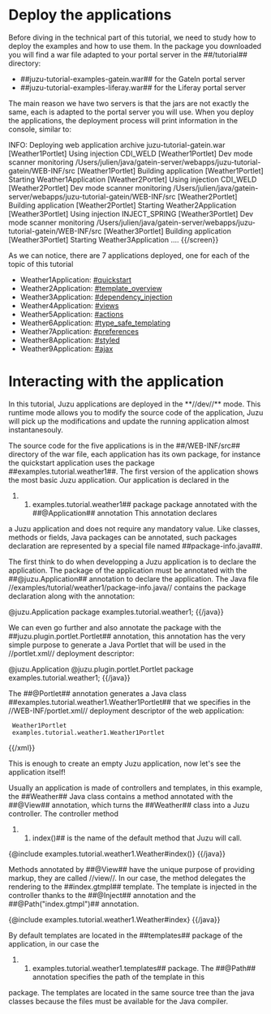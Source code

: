 = Deploy the applications =

Before diving in the technical part of this tutorial, we need to study how to deploy the examples and how to use them.
In the package you downloaded you will find a war file adapted to your portal server in the ##/tutorial## directory:

* ##juzu-tutorial-examples-gatein.war## for the GateIn portal server
* ##juzu-tutorial-examples-liferay.war## for the Liferay portal server

The main reason we have two servers is that the jars are not exactly the same, each is adapted to the portal
server you will use. When you deploy the applications, the deployment process will print information in the
console, similar to:

{{screen}}
INFO: Deploying web application archive juzu-tutorial-gatein.war
[Weather1Portlet] Using injection CDI_WELD
[Weather1Portlet] Dev mode scanner monitoring /Users/julien/java/gatein-server/webapps/juzu-tutorial-gatein/WEB-INF/src
[Weather1Portlet] Building application
[Weather1Portlet] Starting Weather1Application
[Weather2Portlet] Using injection CDI_WELD
[Weather2Portlet] Dev mode scanner monitoring /Users/julien/java/gatein-server/webapps/juzu-tutorial-gatein/WEB-INF/src
[Weather2Portlet] Building application
[Weather2Portlet] Starting Weather2Application
[Weather3Portlet] Using injection INJECT_SPRING
[Weather3Portlet] Dev mode scanner monitoring /Users/julien/java/gatein-server/webapps/juzu-tutorial-gatein/WEB-INF/src
[Weather3Portlet] Building application
[Weather3Portlet] Starting Weather3Application
....
{{/screen}}

As we can notice, there are 7 applications deployed, one for each of the topic of this tutorial

* Weather1Application: [[#quickstart]]
* Weather2Application: [[#template_overview]]
* Weather3Application: [[#dependency_injection]]
* Weather4Application: [[#views]]
* Weather5Application: [[#actions]]
* Weather6Application: [[#type_safe_templating]]
* Weather7Application: [[#preferences]]
* Weather8Application: [[#styled]]
* Weather9Application: [[#ajax]]

= Interacting with the application =

In this tutorial, Juzu applications are deployed in the **//dev//** mode. This runtime mode allows you to modify the
source code of the application, Juzu will pick up the modifications and update the running application almost
instantanesouly.

The source code for the five applications is in the ##/WEB-INF/src## directory of the war file, each application has
its own package, for instance the quickstart application uses the package ##examples.tutorial.weather1##. The first
version of the application shows the most basic Juzu application. Our application is declared in the
##examples.tutorial.weather1## package package annotated with the ##@Application## annotation This annotation declares
a Juzu application and does not require any mandatory value. Like classes, methods or fields, Java packages can be
annotated, such packages declaration are represented by a special file named ##package-info.java##.

The first think to do when developping a Juzu application is to declare the application. The package of the application
must be annotated with the ##@juzu.Application## annotation to declare the application. The Java file
//examples/tutorial/weather1/package-info.java// contains the package declaration along with the annotation:

{{java}}
@juzu.Application
package examples.tutorial.weather1;
{{/java}}

We can even go further and also annotate the package with the ##juzu.plugin.portlet.Portlet## annotation, this annotation
has the very simple purpose to generate a Java Portlet that will be used in the //portlet.xml// deployment descriptor:

{{java}}
@juzu.Application
@juzu.plugin.portlet.Portlet
package examples.tutorial.weather1;
{{/java}}

The ##@Portlet## annotation generates a Java class ##examples.tutorial.weather1.Weather1Portlet## that we specifies in the
//WEB-INF/portlet.xml// deployment descriptor of the web application:

{{xml}}
<portlet>
  <portlet-name>Weather1Portlet</portlet-name>
  <portlet-class>examples.tutorial.weather1.Weather1Portlet</portlet-class>
</portlet>
{{/xml}}

This is enough to create an empty Juzu application, now let's see the application itself!

Usually an application is made of controllers and templates, in this example, the ##Weather## Java class contains a method
annotated with the ##@View## annotation, which turns the ##Weather## class into a Juzu controller. The controller method
##index()## is the name of the default method that Juzu will call.

{{java}}
{@include examples.tutorial.weather1.Weather#index()}
{{/java}}

Methods annotated by ##@View## have the unique purpose of providing markup, they are called //view//. In our case,
the method delegates the rendering to the ##index.gtmpl## template. The template is injected in the controller thanks
to the ##@Inject## annotation and the ##@Path("index.gtmpl")## annotation.

{{java}}
{@include examples.tutorial.weather1.Weather#index}
{{/java}}

By default templates are located in the ##templates## package of the application, in our case the
##examples.tutorial.weather1.templates## package. The ##@Path## annotation specifies the path of the template in this
package. The templates are located in the same source tree than the java classes because the files must be available
for the Java compiler.
